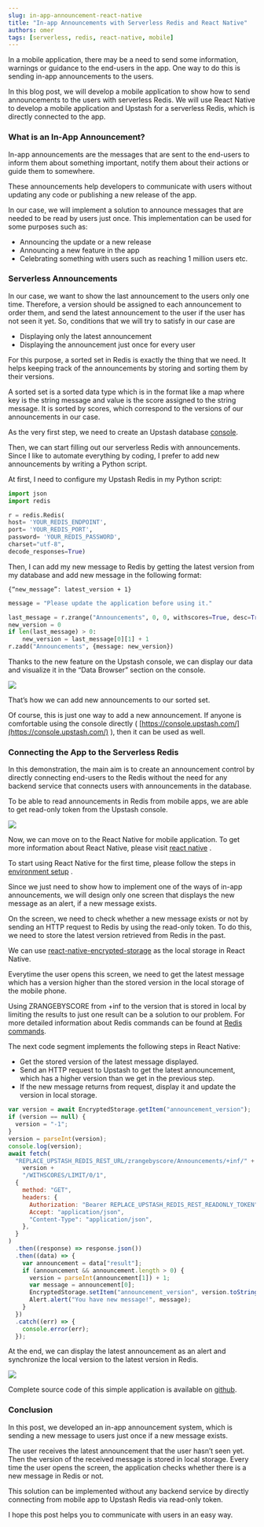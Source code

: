 ```yaml
---
slug: in-app-announcement-react-native
title: "In-app Announcements with Serverless Redis and React Native"
authors: omer
tags: [serverless, redis, react-native, mobile]
---
```


In a mobile application, there may be a need to send some information, warnings or guidance to the end-users in the app. One way to do this is sending in-app announcements to the users.

In this blog post, we will develop a mobile application to show how to send announcements to the users with serverless Redis. We will use React Native to develop a mobile application and Upstash for a serverless Redis, which is directly connected to the app.

### What is an In-App Announcement?

In-app announcements are the messages that are sent to the end-users to inform them about something important, notify them about their actions or guide them to somewhere.

These announcements help developers to communicate with users without updating any code or publishing a new release of the app.

In our case, we will implement a solution to announce messages that are needed to be read by users just once. This implementation can be used for some purposes such as:

- Announcing the update or a new release
- Announcing a new feature in the app
- Celebrating something with users such as reaching 1 million users etc.

### Serverless Announcements

In our case, we want to show the last announcement to the users only one time. Therefore, a version should be assigned to each announcement to order them, and send the latest announcement to the user if the user has not seen it yet. So, conditions that we will try to satisfy in our case are

- Displaying only the latest announcement
- Displaying the announcement just once for every user

For this purpose, a sorted set in Redis is exactly the thing that we need. It helps keeping track of the announcements by storing and sorting them by their versions.

A sorted set is a sorted data type which is in the format like a map where key is the string message and value is the score assigned to the string message. It is sorted by scores, which correspond to the versions of our announcements in our case.

As the very first step, we need to create an Upstash database [console](https://console.upstash.com/login).

Then, we can start filling out our serverless Redis with announcements. Since I like to automate everything by coding, I prefer to add new announcements by writing a Python script.

At first, I need to configure my Upstash Redis in my Python script:

```python
import json
import redis

r = redis.Redis(
host= 'YOUR_REDIS_ENDPOINT',
port= 'YOUR_REDIS_PORT',
password= 'YOUR_REDIS_PASSWORD',
charset="utf-8",
decode_responses=True)
```

Then, I can add my new message to Redis by getting the latest version from my database and add new message in the following format:

```
{“new_message”: latest_version + 1}
```

```python
message = "Please update the application before using it."

last_message = r.zrange("Announcements", 0, 0, withscores=True, desc=True)
new_version = 0
if len(last_message) > 0:
	new_version = last_message[0][1] + 1
r.zadd("Announcements", {message: new_version})
```

Thanks to the new feature on the Upstash console, we can display our data and visualize it in the “Data Browser” section on the console.

**![](https://lh6.googleusercontent.com/69xgTFYTx8sMrfGW4MuHEPt07LlI8j7tgGcKrcY0k8bzRIoO08vOmumKBMjzbP0sWo_MmjRZlXCyYo7Sp3bcmsRQ1Tz10g8Jz2TqfIqoYbe3JG62XfgwPTJyOHs_Bdl8afuOnpDn)**

That’s how we can add new announcements to our sorted set.

Of course, this is just one way to add a new announcement. If anyone is comfortable using the console directly ( [https://console.upstash.com/](https://console.upstash.com/) ), then it can be used as well.

### **Connecting the App to the Serverless Redis**

In this demonstration, the main aim is to create an announcement control by directly connecting end-users to the Redis without the need for any backend service that connects users with announcements in the database.

To be able to read announcements in Redis from mobile apps, we are able to get read-only token from the Upstash console.

**![](https://lh6.googleusercontent.com/oOdNqkd90lDGwAz20u_PKqm-5GLGP19CuVIqmbuF2HJzmzX8IdoxRw58RBl01c30esOezgbmevs_eHFayY5SDrSh_VmUHvA8cx70x7qeNiBY3vEQwpTU92e2V3Pv88Y6I8WGsVtb)**

Now, we can move on to the React Native for mobile application. To get more information about React Native, please visit [react native](https://reactnative.dev/) .

To start using React Native for the first time, please follow the steps in [environment setup](https://reactnative.dev/docs/environment-setup) .

Since we just need to show how to implement one of the ways of in-app announcements, we will design only one screen that displays the new message as an alert, if a new message exists.

On the screen, we need to check whether a new message exists or not by sending an HTTP request to Redis by using the read-only token. To do this, we need to store the latest version retrieved from Redis in the past.

We can use [react-native-encrypted-storage](https://www.npmjs.com/package/react-native-encrypted-storage) as the local storage in React Native.

Everytime the user opens this screen, we need to get the latest message which has a version higher than the stored version in the local storage of the mobile phone.

Using ZRANGEBYSCORE from +inf to the version that is stored in local by limiting the results to just one result can be a solution to our problem. For more detailed information about Redis commands can be found at [Redis commands](https://redis.io/commands).

The next code segment implements the following steps in React Native:

- Get the stored version of the latest message displayed.
- Send an HTTP request to Upstash to get the latest announcement, which has a higher version than we get in the previous step.
- If the new message returns from request, display it and update the version in local storage.

```javascript
var version = await EncryptedStorage.getItem("announcement_version");
if (version == null) {
  version = "-1";
}
version = parseInt(version);
console.log(version);
await fetch(
  "REPLACE_UPSTASH_REDIS_REST_URL/zrangebyscore/Announcements/+inf/" +
    version +
    "/WITHSCORES/LIMIT/0/1",
  {
    method: "GET",
    headers: {
      Authorization: "Bearer REPLACE_UPSTASH_REDIS_REST_READONLY_TOKEN",
      Accept: "application/json",
      "Content-Type": "application/json",
    },
  }
)
  .then((response) => response.json())
  .then((data) => {
    var announcement = data["result"];
    if (announcement && announcement.length > 0) {
      version = parseInt(announcement[1]) + 1;
      var message = announcement[0];
      EncryptedStorage.setItem("announcement_version", version.toString());
      Alert.alert("You have new message!", message);
    }
  })
  .catch((err) => {
    console.error(err);
  });
```

At the end, we can display the latest announcement as an alert and synchronize the local version to the latest version in Redis.

**![](https://lh4.googleusercontent.com/QIY55Jp-xwUEJA2KgYXjzjO4JKUwg4Onqwm-31tEWTUo8Gp9aNdRp4m_GZuNt75WZo_X5YOfgEJC5h-7JmyrYOGM2R92Ur05-OWn1z-TVnGInq_dp9wh0rTLZTlTp59c_96NjIYz)**

Complete source code of this simple application is available on [github](https://github.com/omeraytac/in-app-announcement).

### **Conclusion**

In this post, we developed an in-app announcement system, which is sending a new message to users just once if a new message exists.

The user receives the latest announcement that the user hasn’t seen yet. Then the version of the received message is stored in local storage. Every time the user opens the screen, the application checks whether there is a new message in Redis or not.

This solution can be implemented without any backend service by directly connecting from mobile app to Upstash Redis via read-only token.

I hope this post helps you to communicate with users in an easy way.
